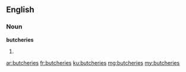 ==English==

===Noun===
'''butcheries'''

# {{plural of|butchery}}

[[ar:butcheries]]
[[fr:butcheries]]
[[ku:butcheries]]
[[mg:butcheries]]
[[my:butcheries]]